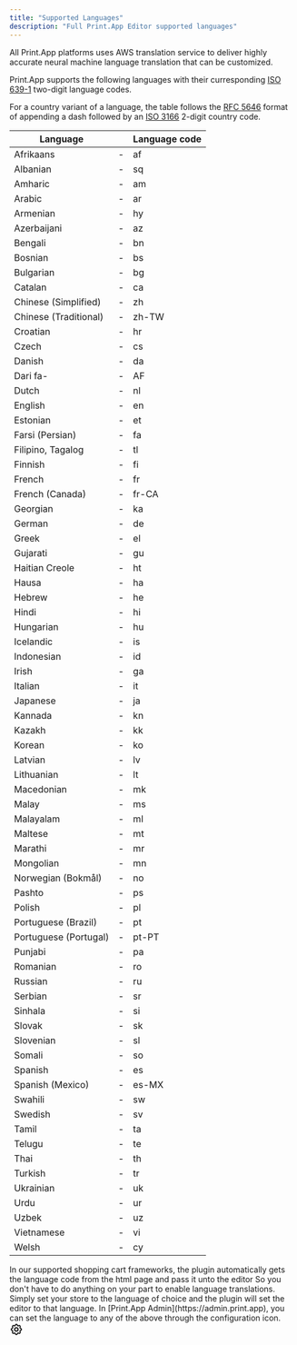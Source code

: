 ```yaml
---
title: "Supported Languages"
description: "Full Print.App Editor supported languages"
---
```


All Print.App platforms uses AWS translation service to deliver highly accurate neural machine language translation that can be customized.

Print.App supports the following languages with their curresponding [ISO 639-1](https://www.loc.gov/standards/iso639-2/php/code_list.php) two-digit language codes.

For a country variant of a language, the table follows the [RFC 5646](https://www.rfc-editor.org/rfc/rfc5646.html) format of appending a dash followed by an [ISO 3166](https://en.wikipedia.org/wiki/List_of_ISO_3166_country_codes) 2-digit country code.


| Language |    | Language code |
|----------|--- |--------------|
| Afrikaans	| - | af |
| Albanian	| - | sq |
| Amharic	| - | am |
| Arabic	| - | ar |
| Armenian	| - | hy |
| Azerbaijani	| - | az |
| Bengali	| - | bn |
| Bosnian	| - | bs |
| Bulgarian	| - | bg |
| Catalan	| - | ca |
| Chinese (Simplified)	| - | zh |
| Chinese (Traditional)	| - | zh-TW |
| Croatian	| - | hr |
| Czech	| - | cs |
| Danish	| - | da |
| Dari	fa-| - | AF |
| Dutch	| - | nl |
| English	| - | en |
| Estonian	| - | et |
| Farsi (Persian)	| - | fa |
| Filipino, Tagalog	| - | tl |
| Finnish	| - | fi |
| French	| - | fr |
| French (Canada)	| - | fr-CA |
| Georgian	| - | ka |
| German	| - | de |
| Greek	| - | el |
| Gujarati	| - | gu |
| Haitian Creole	| - | ht |
| Hausa	| - | ha |
| Hebrew	| - | he |
| Hindi	| - | hi |
| Hungarian	| - | hu |
| Icelandic	| - | is |
| Indonesian	| - | id |
| Irish	| - | ga |
| Italian	| - | it |
| Japanese	| - | ja |
| Kannada	| - | kn |
| Kazakh	| - | kk |
| Korean	| - | ko |
| Latvian	| - | lv |
| Lithuanian	| - | lt |
| Macedonian	| - | mk |
| Malay	| - | ms |
| Malayalam	| - | ml |
| Maltese	| - | mt |
| Marathi	| - | mr |
| Mongolian	| - | mn |
| Norwegian (Bokmål)	| - | no |
| Pashto	| - | ps |
| Polish	| - | pl |
| Portuguese (Brazil)	| - | pt |
| Portuguese (Portugal)	| - | pt-PT |
| Punjabi	| - | pa |
| Romanian	| - | ro |
| Russian	| - | ru |
| Serbian	| - | sr |
| Sinhala	| - | si |
| Slovak	| - | sk |
| Slovenian	| - | sl |
| Somali	| - | so |
| Spanish	| - | es |
| Spanish (Mexico)	| - | es-MX |
| Swahili	| - | sw |
| Swedish	| - | sv |
| Tamil	| - | ta |
| Telugu	| - | te |
| Thai	| - | th |
| Turkish	| - | tr |
| Ukrainian	| - | uk |
| Urdu	| - | ur |
| Uzbek	| - | uz |
| Vietnamese	| - | vi |
| Welsh	| - | cy |

<Tip>
In our supported shopping cart frameworks, the plugin automatically gets the language code from the html page and pass it unto the editor
So you don't have to do anything on your part to enable language translations. Simply set your store to the language of choice
and the plugin will set the editor to that language.

</Tip>

<Tip>
In [Print.App Admin](https://admin.print.app), you can set the language to any of the above through the configuration icon.
<svg xmlns="http://www.w3.org/2000/svg" class="icon icon-tabler icon-tabler-settings" width="24" height="24" viewBox="0 0 24 24" stroke-width="2" stroke="currentColor" fill="none" stroke-linecap="round" stroke-linejoin="round">
   <path stroke="none" d="M0 0h24v24H0z" fill="none"></path>
   <path d="M10.325 4.317c.426 -1.756 2.924 -1.756 3.35 0a1.724 1.724 0 0 0 2.573 1.066c1.543 -.94 3.31 .826 2.37 2.37a1.724 1.724 0 0 0 1.065 2.572c1.756 .426 1.756 2.924 0 3.35a1.724 1.724 0 0 0 -1.066 2.573c.94 1.543 -.826 3.31 -2.37 2.37a1.724 1.724 0 0 0 -2.572 1.065c-.426 1.756 -2.924 1.756 -3.35 0a1.724 1.724 0 0 0 -2.573 -1.066c-1.543 .94 -3.31 -.826 -2.37 -2.37a1.724 1.724 0 0 0 -1.065 -2.572c-1.756 -.426 -1.756 -2.924 0 -3.35a1.724 1.724 0 0 0 1.066 -2.573c-.94 -1.543 .826 -3.31 2.37 -2.37c1 .608 2.296 .07 2.572 -1.065z"></path>
   <path d="M9 12a3 3 0 1 0 6 0a3 3 0 0 0 -6 0"></path>
</svg>
</Tip>